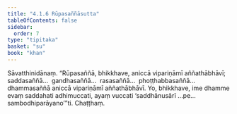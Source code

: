 ```yaml
---
title: "4.1.6 Rūpasaññāsutta"
tableOfContents: false
sidebar:
  order: 7
type: "tipitaka"
basket: "su"
book: "khan"
---
```



<DynamicBreadcrumb />

<Division number="307" book="khan" bookNo="13" page="188">

<Paragraph number="1053" book="khan">
Sāvatthinidānaṃ. “Rūpasaññā, bhikkhave, aniccā vipariṇāmī aññathābhāvī; saddasaññā…  gandhasaññā…  rasasaññā…  phoṭṭhabbasaññā…  dhammasaññā aniccā vipariṇāmī aññathābhāvī. Yo, bhikkhave, ime dhamme evaṃ saddahati adhimuccati, ayaṃ vuccati ‘saddhānusārī …pe…  sambodhiparāyano’”ti.

</Paragraph>
</Division>

<Paragraph number="1054" type="center" book="khan">
Chaṭṭhaṃ.
</Paragraph>